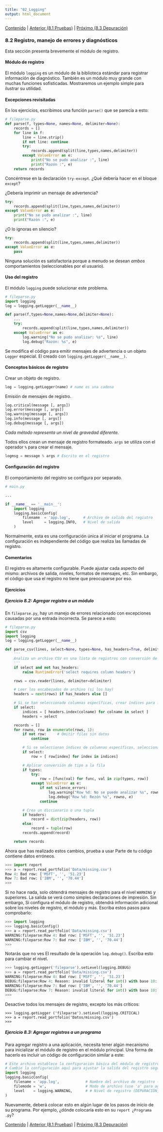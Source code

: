 ```yaml
---
title: "02_Logging"
output: html_document
---
```


[Contenido](../Contents.Rmd) \| [Anterior (8.1 Pruebas)](01_Testing.Rmd) \| [Próximo (8.3 Depuración)](03_Debugging.Rmd)

### 8.2 Registro, manejo de errores y diagnósticos

Esta sección presenta brevemente el módulo de registro.

#### Módulo de registro

El módulo `logging` es un módulo de la biblioteca estándar para registrar información de diagnóstico. También es un módulo muy grande con muchas funciones sofisticadas. Mostraremos un ejemplo simple para ilustrar su utilidad.

#### Excepciones revisitadas

En los ejercicios, escribimos una función `parse()` que se parecía a esto:

``` python
# fileparse.py
def parse(f, types=None, names=None, delimiter=None):
    records = []
    for line in f:
        line = line.strip()
        if not line: continue
        try:
            records.append(split(line,types,names,delimiter))
        except ValueError as e:
            print("No se pudo analizar :", line)
            print("Razón :", e)
    return records
```

Concéntrese en la declaración `try-except`. ¿Qué debería hacer en el bloque `except`?

¿Debería imprimir un mensaje de advertencia?

``` python
try:
    records.append(split(line,types,names,delimiter))
except ValueError as e:
    print("No se pudo analizar :", line)
    print("Razón :", e)
```

¿O lo ignoras en silencio?

``` python
try:
    records.append(split(line,types,names,delimiter))
except ValueError as e:
    pass
```

Ninguna solución es satisfactoria porque a menudo se desean *ambos* comportamientos (seleccionables por el usuario).

#### Uso del registro

El módulo `logging` puede solucionar este problema.

``` python
# fileparse.py
import logging
log = logging.getLogger(__name__)

def parse(f,types=None,names=None,delimiter=None):
    ...
    try:
        records.append(split(line,types,names,delimiter))
    except ValueError as e:
        log.warning("No se pudo analizar: %s", line)
        log.debug("Razón: %s", e)
```

Se modifica el código para emitir mensajes de advertencia o un objeto `Logger` especial. El creado con `logging.getLogger(__name__)`.

#### Conceptos básicos de registro

Crear un objeto de registro.

``` python
log = logging.getLogger(name) # name es una cadena
```

Emisión de mensajes de registro.

``` python
log.critical(message [, args])
log.error(message [, args])
log.warning(message [, args])
log.info(message [, args])
log.debug(message [, args])
```

*Cada método representa un nivel de gravedad diferente.*

Todos ellos crean un mensaje de registro formateado. `args` se utiliza con el operador `%` para crear el mensaje.

``` python
logmsg = message % args # Escrito en el registro
```

#### Configuración del registro

El comportamiento del registro se configura por separado.

``` python
# main.py

...

if __name__ == '__main__':
    import logging
    logging.basicConfig(
        filename  = 'app.log',      # Archivo de salida del registro
        level     = logging.INFO,   # Nivel de salida
    )
```

Normalmente, esta es una configuración única al iniciar el programa. La configuración es independiente del código que realiza las llamadas de registro.

#### Comentarios

El registro es altamente configurable. Puede ajustar cada aspecto del mismo: archivos de salida, niveles, formatos de mensajes, etc. Sin embargo, el código que usa el registro no tiene que preocuparse por eso.

#### Ejercicios

##### Ejercicio 8.2: Agregar registro a un módulo

En `fileparse.py`, hay un manejo de errores relacionado con excepciones causadas por una entrada incorrecta. Se parece a esto:

``` python
# fileparse.py
import csv
import logging
log = logging.getLogger(__name__)

def parse_csv(lines, select=None, types=None, has_headers=True, delimiter=',', silence_errors=False):
    '''
    Analiza un archivo CSV en una lista de registros con conversión de tipo.
    '''
    if select and not has_headers:
        raise RuntimeError('select requires column headers')

    rows = csv.reader(lines, delimiter=delimiter)

    # Leer los encabezados de archivo (si los hay)
    headers = next(rows) if has_headers else []

    # Si se han seleccionado columnas específicas, crear índices para filtrar y establecer columnas de salida
    if select:
        indices = [ headers.index(colname) for colname in select ]
        headers = select

    records = []
    for rowno, row in enumerate(rows, 1):
        if not row:     # Omitir filas sin datos
            continue

        # Si se seleccionan índices de columnas específicos, seleccionarlos
        if select:
            row = [ row[index] for index in indices]

        # Aplicar conversión de tipo a la fila
        if types:
            try:
                row = [func(val) for func, val in zip(types, row)]
            except ValueError as e:
                if not silence_errors:
                    log.warning("Row %d: No se puede analizar %s", rowno, row)
                    log.debug("Row %d: Rezón %s", rowno, e)
                continue

        # Crea un diccionario o una tupla
        if headers:
            record = dict(zip(headers, row))
        else:
            record = tuple(row)
        records.append(record)

    return records
```

Ahora que has realizado estos cambios, prueba a usar Parte de tu código contiene datos erróneos.

``` python
>>> import report
>>> a = report.read_portfolio('Data/missing.csv')
Row 4: Bad row: ['MSFT', '', '51.23']
Row 7: Bad row: ['IBM', '', '70.44']
>>>
```

Si no hace nada, solo obtendrá mensajes de registro para el nivel `WARNING` y superiores. La salida se verá como simples declaraciones de impresión. Sin embargo, Si configura el módulo de registro, obtendrá información adicional sobre los niveles de registro, el módulo y más. Escriba estos pasos para comprobarlo:

``` python
>>> import logging
>>> logging.basicConfig()
>>> a = report.read_portfolio('Data/missing.csv')
WARNING:fileparse:Row 4: Bad row: ['MSFT', '', '51.23']
WARNING:fileparse:Row 7: Bad row: ['IBM', '', '70.44']
>>>
```

Notarás que no ves El resultado de la operación `log.debug()`. Escriba esto para cambiar el nivel.

``` python
>>> logging.getLogger('fileparse').setLevel(logging.DEBUG)
>>> a = report.read_portfolio('Data/missing.csv')
WARNING:fileparse:Row 4: Bad row: ['MSFT', '', '51.23']
DEBUG:fileparse:Row 4: Reason: invalid literal for int() with base 10: ''
WARNING:fileparse:Row 7: Bad row: ['IBM', '', '70.44']
DEBUG:fileparse:Row 7: Reason: invalid literal for int() with base 10: ''
>>>
```

Desactive todos los mensajes de registro, excepto los más críticos:

```         
>>> logging.getLogger ('fileparse').setLevel(logging.CRITICAL)
>>> a = report.read_portfolio('Datos/missing.csv')
>>>
```

##### Ejercicio 8.3: Agregar registros a un programa

Para agregar registro a una aplicación, necesita tener algún mecanismo para inicializar el módulo de registro en el módulo principal. Una forma de hacerlo es incluir un código de configuración similar a este:

``` python
# Este archivo establece la configuración básica del módulo de registro.
# Cambie la configuración aquí para ajustar la salida del registro según sea necesario.
import logging
logging.basicConfig(
    filename = 'app.log',            # Nombre del archivo de registro (omitir para usar stderr)
    filemode = 'w',                  # Modo de archivo (use 'a' para agregar)
    level    = logging.WARNING,      # # Nivel de registro (DEPURACIÓN, INFORMACIÓN, ADVERTENCIA, ERROR o CRÍTICO)
)
```

Nuevamente, deberá colocar esto en algún lugar de los pasos de inicio de su programa. Por ejemplo, ¿dónde colocaría esto en su `report ¿Programa .py`?

[Contenido](../Contents.Rmd) \| [Anterior (8.1 Pruebas)](01_Testing.Rmd) \| [Próximo (8.3 Depuración)](03_Debugging.Rmd)

